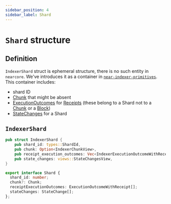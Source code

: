 ```yaml
---
sidebar_position: 4
sidebar_label: Shard
---
```



# `Shard` structure

## Definition

`IndexerShard` struct is ephemeral structure, there is no such entity in `nearcore`. We've introduces it as a container in [`near-indexer-primitives`](https://crates.io/crates/near-indexer-primitives). This container includes:

-   shard ID
-   [Chunk](chunk.mdx) that might be absent
-   [ExecutionOutcomes](execution_outcome.mdx) for [Receipts](receipt.mdx) (these belong to a Shard not to a [Chunk](chunk.mdx) or a [Block](block.mdx))
-   [StateChanges](state_change.mdx) for a Shard

## `IndexerShard`

<Tabs>
  <TabItem value="rust" label="Rust">

```rust links=1
pub struct IndexerShard {
    pub shard_id: types::ShardId,
    pub chunk: Option<IndexerChunkView>,
    pub receipt_execution_outcomes: Vec<IndexerExecutionOutcomeWithReceipt>,
    pub state_changes: views::StateChangesView,
}
```

</TabItem>
  <TabItem value="typescript" value="TypeScript">

```ts links=1
export interface Shard {
  shard_id: number;
  chunk?: Chunk;
  receiptExecutionOutcomes: ExecutionOutcomeWithReceipt[];
  stateChanges: StateChange[];
};
```

</TabItem>
</Tabs>
